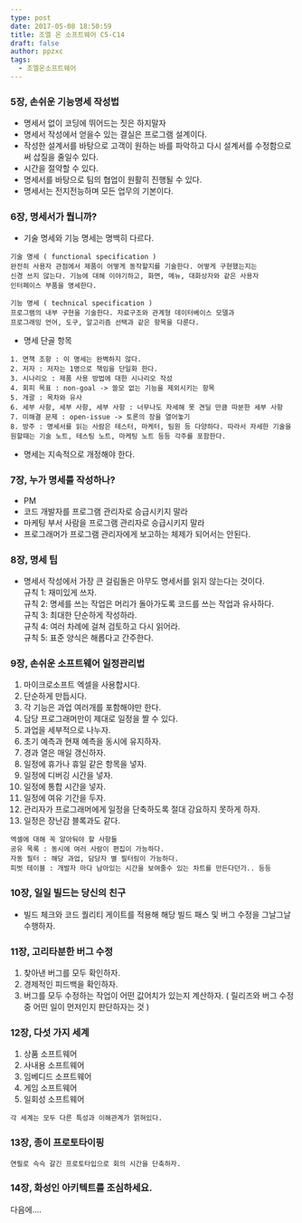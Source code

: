 ```yaml
---
type: post
date: 2017-05-08 18:50:59
title: 조엘 온 소프트웨어 C5-C14
draft: false
author: ppzxc
tags:
  - 조엘온소프트웨어
---
```


### 5장, 손쉬운 기능명세 작성법

- 명세서 없이 코딩에 뛰어드는 짓은 하지말자
- 명세서 작성에서 얻을수 있는 결실은 프로그램 설계이다.
- 작성한 설계서를 바탕으로 고객이 원하는 바를 파악하고 다시 설계서를 수정함으로써 삽질을 줄일수 있다.
- 시간을 절약할 수 있다.
- 명세서를 바탕으로 팀의 협업이 원활히 진행될 수 있다.
- 명세서는 전지전능하며 모든 업무의 기본이다.

### 6장, 명세서가 뭡니까?

- 기술 명세와 기능 명세는 명백히 다르다.

```
기술 명세 ( functional specification )
완전히 사용자 관점에서 제품이 어떻게 동작할지를 기술한다. 어떻게 구현했는지는
신경 쓰지 않는다. 기능에 대해 이야기하고, 화면, 메뉴, 대화상자와 같은 사용자
인터페이스 부품을 명세한다.

기능 명세 ( technical specification )
프로그램의 내부 구현을 기술한다. 자료구조와 관계형 데이터베이스 모델과
프로그래밍 언어, 도구, 알고리즘 선택과 같은 항목을 다룬다.
```

- 명세 단골 항목

```
1. 면책 조항 : 이 명세는 완벽하지 않다.
2. 저자 : 저자는 1명으로 책임을 단일화 한다.
3. 시나리오 : 제품 사용 방법에 대한 시나리오 작성
4. 회피 목표 : non-goal -> 쓸모 없는 기능을 제외시키는 항목
5. 개괄 : 목차와 유사
6. 세부 사항, 세부 사항, 세부 사항 : 너무나도 자세해 못 견딜 만큼 따분한 세부 사항
7. 미해결 문제 : open-issue -> 토론의 장을 열어놓기
8. 방주 : 명세서를 읽는 사람은 테스터, 마케터, 팀원 등 다양하다. 따라서 자세한 기술을 원할때는 기술 노트, 테스팅 노트, 마케팅 노트 등등 각주를 포함한다.
```

- 명세는 지속적으로 개정해야 한다.

### 7장, 누가 명세를 작성하나?

- PM
- 코드 개발자를 프로그램 관리자로 승급시키지 말라
- 마케팅 부서 사람을 프로그램 관리자로 승급시키지 말라
- 프로그래머가 프로그램 관리자에게 보고하는 체제가 되어서는 안된다.

### 8장, 명세 팁

- 명세서 작성에서 가장 큰 걸림돌은 아무도 명세서를 읽지 않는다는 것이다.  
  규칙 1: 재미있게 쓰자.  
  규칙 2: 명세를 쓰는 작업은 머리가 돌아가도록 코드를 쓰는 작업과 유사하다.  
  규칙 3: 최대한 단순하게 작성하라.  
  규칙 4: 여러 차례에 걸쳐 검토하고 다시 읽어라.  
  규칙 5: 표준 양식은 해롭다고 간주한다.

### 9장, 손쉬운 소프트웨어 일정관리법

1. 마이크로소프트 엑셀을 사용합시다.
2. 단순하게 만듭시다.
3. 각 기능은 과업 여러개를 포함해야만 한다.
4. 담당 프로그래머만이 제대로 일정을 짤 수 있다.
5. 과업을 세부적으로 나누자.
6. 초기 예측과 현재 예측을 동시에 유지하자.
7. 경과 열은 매일 갱신하자.
8. 일정에 휴가나 휴일 같은 항목을 넣자.
9. 일정에 디버깅 시간을 넣자.
10. 일정에 통합 시간을 넣자.
11. 일정에 여유 기간을 두자.
12. 관리자가 프로그래머에게 일정을 단축하도록 절대 강요하지 못하게 하자.
13. 일정은 장난감 블록과도 같다.

```
엑셀에 대해 꼭 알아둬야 할 사항들
공유 목록 : 동시에 여러 사람이 편집이 가능하다.
자동 필터 : 해당 과업, 담당자 별 필터링이 가능하다.
피벗 테이블 : 개발자 마다 남아있는 시간을 보여줄수 있는 차트를 만든다던가.. 등등
```

### 10장, 일일 빌드는 당신의 친구

- 빌드 체크와 코드 퀄리티 게이트를 적용해 해당 빌드 패스 및 버그 수정을 그날그날 수행하자.

### 11장, 고리타분한 버그 수정

1. 찾아낸 버그를 모두 확인하자.
2. 경제적인 피드백을 확인하자.
3. 버그를 모두 수정하는 작업이 어떤 값어치가 있는지 계산하자. ( 릴리즈와 버그 수정 중 어떤 일이 먼저인지 판단하자는 것 )

### 12장, 다섯 가지 세계

1. 상품 소프트웨어
2. 사내용 소프트웨어
3. 임베디드 소프트웨어
4. 게임 소프트웨어
5. 일회성 소프트웨어

`각 세계는 모두 다른 특성과 이해관계가 얽혀있다.`

### 13장, 종이 프로토타이핑

`연필로 슥슥 갈긴 프로토타입으로 회의 시간을 단축하자.`

### 14장, 화성인 아키텍트를 조심하세요.

다음에....
